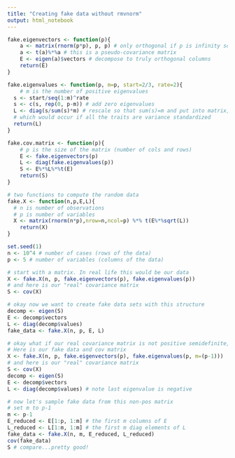 ```yaml
---
title: "Creating fake data without rmvnorm"
output: html_notebook
---
```



```r
fake.eigenvectors <- function(p){
	a <- matrix(rnorm(p*p), p, p) # only orthogonal if p is infinity so need to orthogonalize it
	a <- t(a)%*%a # this is a pseudo-covariance matrix
	E <- eigen(a)$vectors # decompose to truly orthogonal columns
	return(E)
}

fake.eigenvalues <- function(p, m=p, start=2/3, rate=2){
    # m is the number of positive eigenvalues
  s <- start/seq(1:m)^rate
  s <- c(s, rep(0, p-m)) # add zero eigenvalues
  L <- diag(s/sum(s)*m) # rescale so that sum(s)=m and put into matrix,
  # which would occur if all the traits are variance standardized
  return(L)
}

fake.cov.matrix <- function(p){
	# p is the size of the matrix (number of cols and rows)
	E <- fake.eigenvectors(p)
	L <- diag(fake.eigenvalues(p))
	S <- E%*%L%*%t(E)
	return(S)
}

# two functions to compute the random data
fake.X <- function(n,p,E,L){
  # n is number of observations
  # p is number of variables
  X <- matrix(rnorm(n*p),nrow=n,ncol=p) %*% t(E%*%sqrt(L))
	return(X)
}

```

```r
set.seed(1)
n <- 10^4 # number of cases (rows of the data)
p <- 5 # number of variables (columns of the data)

# start with a matrix. In real life this would be our data
X <- fake.X(n, p, fake.eigenvectors(p), fake.eigenvalues(p))
# and here is our "real" covariance matrix
S <- cov(X)

# okay now we want to create fake data sets with this structure
decomp <- eigen(S)
E <- decomp$vectors
L <- diag(decomp$values)
fake_data <- fake.X(n, p, E, L)

# okay what if our real covariance matrix is not positive semidefinite, that is has negative eigenvalues.
# Here is our fake data and cov matrix
X <- fake.X(n, p, fake.eigenvectors(p), fake.eigenvalues(p, m=(p-1)))
# and here is our "real" covariance matrix
S <- cov(X)
decomp <- eigen(S)
E <- decomp$vectors
L <- diag(decomp$values) # note last eigenvalue is negative

# now let's sample fake data from this non-pos matrix
# set m to p-1
m <- p-1
E_reduced <- E[1:p, 1:m] # the first m columns of E
L_reduced <- L[1:m, 1:m] # the first m diag elements of L
fake_data <- fake.X(n, m, E_reduced, L_reduced)
cov(fake_data)
S # compare...pretty good!

```